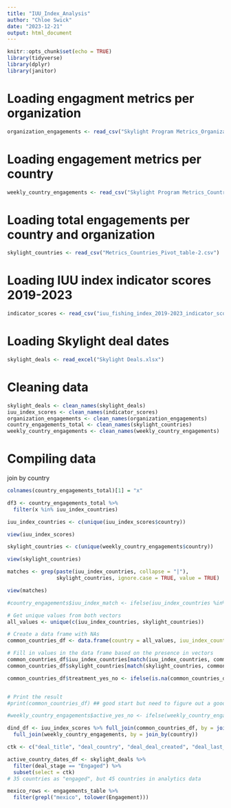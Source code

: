 ```yaml
---
title: "IUU_Index_Analysis"
author: "Chloe Swick"
date: "2023-12-21"
output: html_document
---
```


```r
knitr::opts_chunk$set(echo = TRUE)
library(tidyverse)
library(dplyr)
library(janitor)
```



# Loading engagment metrics per organization 

```r
organization_engagements <- read_csv("Skylight Program Metrics_Organizations_Table.csv")
```


# Loading engagement metrics per country 

```r
weekly_country_engagements <- read_csv("Skylight Program Metrics_Countries_Table.csv")
```



# Loading total engagements per country and organization 

```r
skylight_countries <- read_csv("Metrics_Countries_Pivot_table-2.csv")
```


# Loading IUU index indicator scores 2019-2023 

```r
indicator_scores <- read_csv("iuu_fishing_index_2019-2023_indicator_scores.csv")
```


# Loading Skylight deal dates 

```r
skylight_deals <- read_excel("Skylight Deals.xlsx")
```



# Cleaning data 


```r
skylight_deals <- clean_names(skylight_deals)
iuu_index_scores <- clean_names(indicator_scores)
organization_engagements <- clean_names(organization_engagements)
country_engagements_total <- clean_names(skylight_countries)
weekly_country_engagements <- clean_names(weekly_country_engagements)
```



# Compiling data 

join by country 

```r
colnames(country_engagements_total)[1] = "x"
```


```r
df3 <- country_engagements_total %>%
  filter(x %in% iuu_index_countries)

```


```r
iuu_index_countries <- c(unique(iuu_index_scores$country))

view(iuu_index_scores)

skylight_countries <- c(unique(weekly_country_engagements$country))

view(skylight_countries)

```




```r
matches <- grep(paste(iuu_index_countries, collapse = "|"), 
                skylight_countries, ignore.case = TRUE, value = TRUE)

view(matches)

#country_engagements$iuu_index_match <- ifelse(iuu_index_countries %in% matches, iuu_index_countries, NA)

```



```r

# Get unique values from both vectors
all_values <- unique(c(iuu_index_countries, skylight_countries))

# Create a data frame with NAs
common_countries_df <- data.frame(country = all_values, iuu_index_countries = NA, skylight_countries = NA)

# Fill in values in the data frame based on the presence in vectors
common_countries_df$iuu_index_countries[match(iuu_index_countries, common_countries_df$country)] <- iuu_index_countries
common_countries_df$skylight_countries[match(skylight_countries, common_countries_df$country)] <- skylight_countries

common_countries_df$treatment_yes_no <- ifelse(is.na(common_countries_df$skylight_countries), 0, 1)


# Print the result
#print(common_countries_df) ## good start but need to figure out a good way to get rid of the spelling differences (micronesia and south korea). maybe we can ask Chris
```


```r
#weekly_country_engagements$active_yes_no <- ifelse(weekly_country_engagements$no_of_active_weeks>4, 1, 0)
```



```r
dind_df <- iuu_index_scores %>% full_join(common_countries_df, by = join_by(country)) %>%
  full_join(weekly_country_engagements, by = join_by(country))
```



```r

ctk <- c("deal_title", "deal_country", "deal_deal_created", "deal_last_stage_change")

active_country_dates_df <- skylight_deals %>% 
  filter(deal_stage == "Engaged") %>% 
  subset(select = ctk)
# 35 countries as "engaged", but 45 countries in analytics data
```





```r
mexico_rows <- engagements_table %>%
  filter(grepl("mexico", tolower(Engagement)))
```




